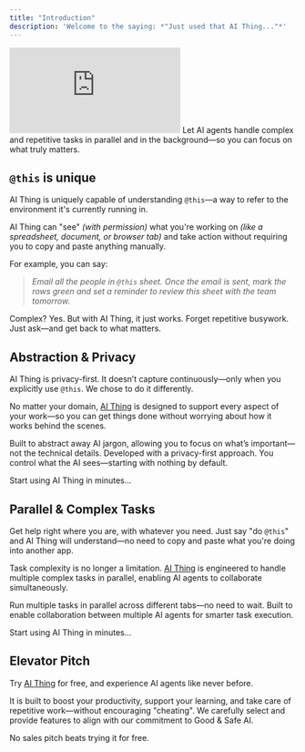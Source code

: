 ```yaml
---
title: "Introduction"
description: 'Welcome to the saying: *"Just used that AI Thing..."*'
---
```


<Card title="" >
  <iframe className="w-full aspect-video rounded-xl" src="https://www.youtube.com/embed/2ZoYTeRqrRk" title="Introducing AI Thing" frameBorder="0" allow="accelerometer; autoplay; clipboard-write; encrypted-media; gyroscope; picture-in-picture"allowFullScreen></iframe>
  Let AI agents handle complex and repetitive tasks in parallel and in the background—so you can focus on what truly matters.
  <Card title="Get Started" href="quickstart" icon="rocket" horizontal arrow="true"></Card>
</Card>

## `@this` is unique

AI Thing is uniquely capable of understanding `@this`—a way to refer to the environment it's currently running in. 

<Tip>AI Thing can "see" *(with permission)* what you're working on *(like a spreadsheet, document, or browser tab)* and take action without requiring you to copy and paste anything manually.</Tip>

For example, you can say:
> *Email all the people in `@this` sheet. Once the email is sent, mark the rows green and set a reminder to review this sheet with the team tomorrow.*

Complex? Yes. But with AI Thing, it just works.
Forget repetitive busywork. Just ask—and get back to what matters.

## Abstraction & Privacy

<Note>AI Thing is privacy-first. It doesn’t capture continuously—only when you explicitly use `@this`. We chose to do it differently.</Note>

No matter your domain, [AI Thing](https://get.aithing.dev) is designed to support every aspect of your work—so you can get things done without worrying about how it works behind the scenes.

<Columns cols={2}>
  <Card title="Abstraction" icon="stars">
    Built to abstract away AI jargon, allowing you to focus on what’s important—not the technical details.
  </Card>
  <Card title="Privacy" icon="lock">
    Developed with a privacy-first approach. You control what the AI sees—starting with nothing by default.
  </Card>
</Columns>

<Card title="Get Started Securely" icon="bolt" href="quickstart" horizontal arrow="true">Start using AI Thing in minutes...</Card>

## Parallel & Complex Tasks

<Check>Get help right where you are, with whatever you need. Just say "do `@this`" and AI Thing will understand—no need to copy and paste what you're doing into another app.</Check>

Task complexity is no longer a limitation. [AI Thing](https://get.aithing.dev) is engineered to handle multiple complex tasks in parallel, enabling AI agents to collaborate simultaneously.

<Columns cols={2}>
  <Card title="Multiple Tabs" icon="rectangle-history" href="features/multiple-tabs">
    Run multiple tasks in parallel across different tabs—no need to wait.
  </Card>
  <Card title="Multiple Agents" icon="users" href="features/manage-agents">
    Built to enable collaboration between multiple AI agents for smarter task execution.
  </Card>
</Columns>

<Card title="Perform Complex Tasks" icon="bolt" href="quickstart" horizontal arrow="true">Start using AI Thing in minutes...</Card>

## Elevator Pitch

Try [AI Thing](https://get.aithing.dev) for free, and experience AI agents like never before. 

It is built to boost your productivity, support your learning, and take care of repetitive work—without encouraging "cheating". We carefully select and provide features to align with our commitment to Good & Safe AI.

<Columns cols={1}>
  <Card title="Try Now" icon="download" horizontal href="quickstart">
    No sales pitch beats trying it for free.
  </Card>
</Columns>
